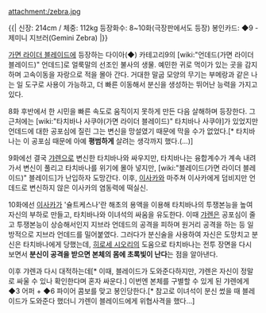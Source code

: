 attachment:/zebra.jpg

{{|
신장: 214cm / 체중: 112kg
등장화수: 8~10화(극장판에서도 등장)
봉인카드: ◆9 - 제미니 지브러(Gemini Zebra)
|}}

[[가면 라이더 블레이드]]에 등장하는 다이아(◆) 카테고리9의 [wiki:"언데드(가면 라이더 블레이드)" 언데드]로 얼룩말의 선조인 불사의 생물. 예민한 귀로 먹이가 있는 곳을 감지하며 고속이동을 자랑으로 적을 몰아 간다. 거대한 말굽 모양의 무기는 부메랑과 같은 나는 일 도구로 사용이 가능하고, 더 빠른 이동해서 분신을 생성하는 뛰어난 능력을 가지고 있다.

8화 후반에서 한 시민을 빠른 속도로 움직이지 못하게 만든 다음 살해하며 등장한다. 그 근처에는 [wiki:"타치바나 사쿠야(가면 라이더 블레이드)" 타치바나 사쿠야]가 있었지만 언데드에 대한 공포심에 질린 그는 변신을 망설였기 때문에 막을 수가 없었다.[* 타치바나는 이 공포심 때문에 아예 '''평범하게''' 살려는 생각까지 했다.(...)]

9화에선 결국 [[갸렌]]으로 변신한 타치바나와 싸우지만, 타치바나는 융합계수가 계속 내려가서 변신이 풀리고 타치바나를 위기에 몰아 넣지만, [wiki:"블레이드(가면 라이더 블레이드)" 블레이드]가 난입하자 도망간다. 이후, [[이사카]]와 마주쳐 이사카에게 덤비지만 언데드로 변신하지 않은 이사카의 염동력에 떡실신.

10화에선 [[이사카]]가 '슐트케스나'란 해초의 용액을 이용해 타치바나의 투쟁본능을 높여 자신의 부하로 만들고, 타치바나와 이녀석의 싸움을 유도한다. 이때 [[갸렌]]은 공포심이 줄고 투쟁본능이 상승해서인지 지브라 언데드의 공격을 피하며 원거리 공격을 하는 등 일방적으로 지브라 언데드를 밀어붙였다. 그러다가 분신술을 사용하여 자신은 도망치고 분신은 타치바나에게 당했는데, [[히로세 시오리]]의 도움으로 타치바나는 전투 장면을 다시 보면서 '''분신이 공격을 받으면 본체의 몸에 초록빛이 난다'''는 점을 알아낸다.

이후 갸렌과 다시 대적하는데[* 이때, 블레이드가 도와준다하지만, 갸렌은 자신이 정말로 싸울 수 있나 확인한다며 혼자 싸운다.] 이번엔 본체를 구별할 수 있게 된 갸렌에게 ◆3 어퍼 + ◆6 파이어 콤보를 맞고 봉인당한다.[* 참고로 이녀석이 분신 썼을 때 블레이드가 도와준다 했더니 갸렌이 블레이드에게 위협사격을 했다...]
